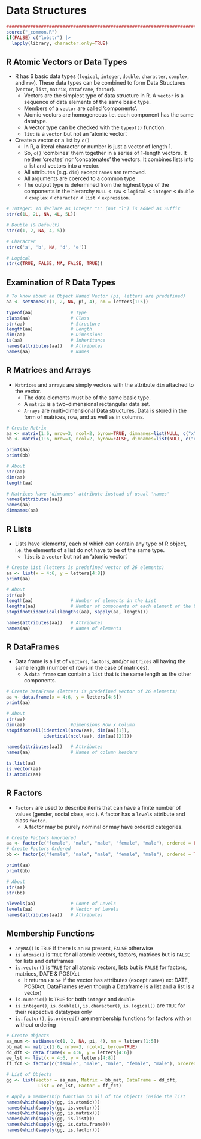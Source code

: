 # Data Structures {#structures-p02}

```r
################################################################################
source("_common.R")
if(FALSE) c("lobstr") |> 
  lapply(library, character.only=TRUE)
```

## R Atomic Vectors or Data Types

- R has 6 basic data types (`logical`, `integer`, `double`, `character`, `complex`, and `raw`). These data types can be combined to form Data Structures (`vector`, `list`, `matrix`, `dataframe`, `factor`). 
  - Vectors are the simplest type of data structure in R. A `vector` is a sequence of data elements of the same basic type. 
  - Members of a `vector` are called 'components'.
  - Atomic vectors are homogeneous i.e. each component has the same datatype. 
  - A vector type can be checked with the `typeof()` function.
  - `list` is a `vector` but not an 'atomic vector'.

- Create a vector or a list by `c()`
  - In R, a literal character or number is just a vector of length 1. 
  - So, `c()` 'combines' them together in a series of 1-length vectors. It neither 'creates' nor 'concatenates' the vectors. It combines lists into a list and vectors into a vector.
  - All attributes (e.g. `dim`) except `names` are removed.
  - All arguments are coerced to a common type 
  - The output type is determined from the highest type of the components in the hierarchy `NULL` < `raw` < `logical` < `integer` < `double` < `complex` < `character` < `list` < `expression`.
  
```r
# Integer: To declare as integer "L" (not "l") is added as Suffix
str(c(1L, 2L, NA, 4L, 5L))

# Double (& Default)
str(c(1, 2, NA, 4, 5))

# Character
str(c('a', 'b', NA, 'd', 'e'))

# Logical
str(c(TRUE, FALSE, NA, FALSE, TRUE))
```

## Examination of R Data Types

```r
# To know about an Object Named Vector (pi, letters are predefined)
aa <- setNames(c(1, 2, NA, pi, 4), nm = letters[1:5])

typeof(aa)              # Type
class(aa)               # Class
str(aa)                 # Structure
length(aa)              # Length
dim(aa)                 # Dimensions
is(aa)                  # Inheritance
names(attributes(aa))   # Attributes
names(aa)               # Names
```

## R Matrices and Arrays

- `Matrices` and `arrays` are simply vectors with the attribute `dim` attached to the vector. 
  - The data elements must be of the same basic type.
  - A `matrix` is a two-dimensional rectangular data set. 
  - `Arrays` are multi-dimensional Data structures. Data is stored in the form of matrices, row, and as well as in columns. 

```r
# Create Matrix
aa <- matrix(1:6, nrow=3, ncol=2, byrow=TRUE, dimnames=list(NULL, c("x", "y")))
bb <- matrix(1:6, nrow=3, ncol=2, byrow=FALSE, dimnames=list(NULL, c("x", "y")))

print(aa)
print(bb)

# About
str(aa)
dim(aa)
length(aa)

# Matrices have 'dimnames' attribute instead of usual 'names'
names(attributes(aa))
names(aa)
dimnames(aa) 
```

## R Lists

- Lists have 'elements', each of which can contain any type of R object, i.e. the elements of a list do not have to be of the same type.
  - `list` is a `vector` but not an 'atomic vector'.

```r
# Create List (letters is predefined vector of 26 elements)
aa <- list(x = 4:6, y = letters[4:8])
print(aa)

# About
str(aa)
length(aa)              # Number of elements in the List
lengths(aa)             # Number of components of each element of the List
stopifnot(identical(lengths(aa), sapply(aa, length)))

names(attributes(aa))   # Attributes
names(aa)               # Names of elements
```

## R DataFrames

- Data frame is a list of `vectors`, `factors`, and/or `matrices` all having the same length (number of rows in the case of matrices).
  - A `data frame` can contain a `list` that is the same length as the other components. 

```r
# Create DataFrame (letters is predefined vector of 26 elements)
aa <- data.frame(x = 4:6, y = letters[4:6])
print(aa)

# About
str(aa)
dim(aa)                 #Dimensions Row x Column
stopifnot(all(identical(nrow(aa), dim(aa)[1]),
              identical(ncol(aa), dim(aa)[2])))

names(attributes(aa))   # Attributes
names(aa)               # Names of column headers

is.list(aa)
is.vector(aa)
is.atomic(aa)
```

## R Factors

- `Factors` are used to describe items that can have a finite number of values (gender, social class, etc.). A factor has a `levels` attribute and class `factor`. 
  - A factor may be purely nominal or may have ordered categories. 

```r
# Create Factors Unordered
aa <- factor(c("female", "male", "male", "female", "male"), ordered = FALSE)
# Create Factors Ordered
bb <- factor(c("female", "male", "male", "female", "male"), ordered = TRUE)

print(aa)
print(bb)

# About
str(aa)
str(bb)

nlevels(aa)             # Count of Levels
levels(aa)              # Vector of Levels
names(attributes(aa))   # Attributes
```

## Membership Functions

- `anyNA()` is `TRUE` if there is an `NA` present, `FALSE` otherwise
- `is.atomic()` is `TRUE` for all atomic vectors, factors, matrices but is `FALSE` for lists and dataframes
- `is.vector()` is `TRUE` for all atomic vectors, lists but is `FALSE` for factors, matrices, DATE & POSIXct
  - It returns `FALSE` if the vector has attributes (except `names`) ex: DATE, POSIXct, DataFrames (even though a Dataframe is a list and a list is a vector)
- `is.numeric()` is `TRUE` for both `integer` and `double`
- `is.integer()`, `is.double()`, `is.character()`, `is.logical()` are `TRUE` for their respective datatypes only
- `is.factor()`, `is.ordered()` are membership functions for factors with or without ordering

```r
# Create Objects
aa_num <- setNames(c(1, 2, NA, pi, 4), nm = letters[1:5])
bb_mat <- matrix(1:6, nrow=3, ncol=2, byrow=TRUE)
dd_dft <- data.frame(x = 4:6, y = letters[4:6])
ee_lst <- list(x = 4:6, y = letters[4:8])
ff_fct <- factor(c("female", "male", "male", "female", "male"), ordered = FALSE)

# List of Objects
gg <- list(Vector = aa_num, Matrix = bb_mat, DataFrame = dd_dft, 
            List = ee_lst, Factor = ff_fct)

# Apply a membership function on all of the objects inside the list
names(which(sapply(gg, is.atomic)))
names(which(sapply(gg, is.vector)))
names(which(sapply(gg, is.matrix)))
names(which(sapply(gg, is.list)))
names(which(sapply(gg, is.data.frame)))
names(which(sapply(gg, is.factor)))
```


